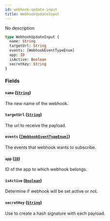 ```yaml
---
id: webhook-update-input
title: WebhookUpdateInput
---
```


No description

```graphql
type WebhookUpdateInput {
  name: String
  targetUrl: String
  events: [WebhookEventTypeEnum]
  app: ID
  isActive: Boolean
  secretKey: String
}
```

### Fields

#### `name` ([`String`](../../../developer/api-reference/scalars/string))

The new name of the webhook.

#### `targetUrl` ([`String`](../../../developer/api-reference/scalars/string))

The url to receive the payload.

#### `events` ([`[WebhookEventTypeEnum]`](../../../developer/api-reference/enums/webhook-event-type-enum))

The events that webhook wants to subscribe.

#### `app` ([`ID`](../../../developer/api-reference/scalars/id))

ID of the app to which webhook belongs.

#### `isActive` ([`Boolean`](../../../developer/api-reference/scalars/boolean))

Determine if webhook will be set active or not.

#### `secretKey` ([`String`](../../../developer/api-reference/scalars/string))

Use to create a hash signature with each payload.
